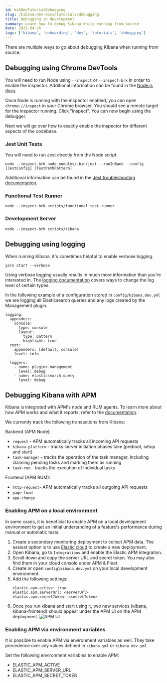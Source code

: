 ```yaml
---
id: kibDevTutorialDebugging
slug: /kibana-dev-docs/tutorials/debugging
title: Debugging in development
summary: Learn how to debug Kibana while running from source
date: 2021-04-26
tags: ['kibana', 'onboarding', 'dev', 'tutorials', 'debugging']
---
```


There are multiple ways to go about debugging Kibana when running from source.

## Debugging using Chrome DevTools

You will need to run Node using `--inspect` or `--inspect-brk` in order to enable the inspector. Additional information can be found in the [Node.js docs](https://nodejs.org/en/docs/guides/debugging-getting-started/).

Once Node is running with the inspector enabled, you can open `chrome://inspect` in your Chrome browser. You should see a remote target for the inspector running. Click "inspect". You can now begin using the debugger.

Next we will go over how to exactly enable the inspector for different aspects of the codebase.

### Jest Unit Tests

You will need to run Jest directly from the Node script:

`node --inspect-brk node_modules/.bin/jest --runInBand --config [JestConfig] [TestPathPattern]`

Additional information can be found in the [Jest troubleshooting documentation](https://jestjs.io/docs/troubleshooting).

### Functional Test Runner

`node --inspect-brk scripts/functional_test_runner`

### Development Server

`node --inspect-brk scripts/kibana`

## Debugging using logging

When running Kibana, it's sometimes helpful to enable verbose logging.

`yarn start --verbose`

Using verbose logging usually results in much more information than you're interested in. The [logging documentation](https://www.elastic.co/guide/en/kibana/current/logging-settings.html) covers ways to change the log level of certain types.

In the following example of a configuration stored in `config/kibana.dev.yml` we are logging all Elasticsearch queries and any logs created by the Management plugin.

```
logging:
  appenders:
    console:
      type: console
      layout:
        type: pattern
        highlight: true
  root:
    appenders: [default, console]
    level: info

  loggers:
    - name: plugins.management
      level: debug
    - name: elasticsearch.query
      level: debug
```

## Debugging Kibana with APM

Kibana is integrated with APM's node and RUM agents. 
To learn more about how APM works and what it reports, refer to the [documentation](https://www.elastic.co/observability/solution-overview).

We currently track the following transactions from Kibana: 

Backend (APM Node): 
 * `request` - APM automatically tracks all incoming API requests
 * `kibana-platform` - tracks server initiation phases take (preboot, setup and start)
 * `task-manager` - tracks the operation of the task manager, including claiming pending tasks and marking them as running
 * `task-run` - tracks the execution of individual tasks

Frontend (APM RUM): 
 * `http-request`- APM automatically tracks all outgoing API requests
 * `page-load` 
 * `app-change`

### Enabling APM on a local environment

In some cases, it is beneficial to enable APM on a local development environment to get an initial undertanding of a feature's performance during manual or automatic tests.

 1. Create a secondary monitoring deployment to collect APM data. The easiest option is to use [Elastic cloud](https://cloud.elastic.co/deployments) to create a new deployment.
 2. Open Kibana, go to `Integrations` and enable the Elastic APM integration.
 3. Scroll down and copy the server URL and secret token. You may also find them in your cloud console under APM & Fleet.
 4. Create or open `config\kibana.dev.yml` on your local development environment.
 5. Add the following settings: 
    ```
    elastic.apm.active: true
    elastic.apm.serverUrl: <serverUrl>
    elastic.apm.secretToken: <secretToken>
    ```
 6. Once you run kibana and start using it, two new services (kibana, kibana-frontend) should appear under the APM UI on the APM deployment.
  ![APM UI](./apm_ui.png)
### Enabling APM via environment variables

It is possible to enable APM via environment variables as well.
They take precedence over any values defined in `kibana.yml` or `kibana.dev.yml`

Set the following environment variables to enable APM: 

 * ELASTIC_APM_ACTIVE
 * ELASTIC_APM_SERVER_URL
 * ELASTIC_APM_SECRET_TOKEN
